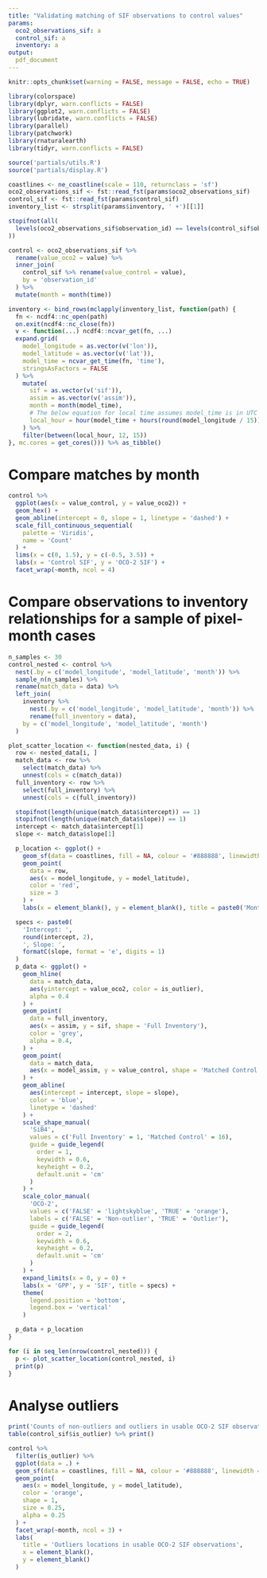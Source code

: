 ```yaml
---
title: "Validating matching of SIF observations to control values"
params:
  oco2_observations_sif: a
  control_sif: a
  inventory: a
output:
  pdf_document
---
```


```r
knitr::opts_chunk$set(warning = FALSE, message = FALSE, echo = TRUE)
```

```r
library(colorspace)
library(dplyr, warn.conflicts = FALSE)
library(ggplot2, warn.conflicts = FALSE)
library(lubridate, warn.conflicts = FALSE)
library(parallel)
library(patchwork)
library(rnaturalearth)
library(tidyr, warn.conflicts = FALSE)

source('partials/utils.R')
source('partials/display.R')

coastlines <- ne_coastline(scale = 110, returnclass = 'sf')
oco2_observations_sif <- fst::read_fst(params$oco2_observations_sif)
control_sif <- fst::read_fst(params$control_sif)
inventory_list <- strsplit(params$inventory, ' +')[[1]]

stopifnot(all(
  levels(oco2_observations_sif$observation_id) == levels(control_sif$observation_id)
))

control <- oco2_observations_sif %>%
  rename(value_oco2 = value) %>%
  inner_join(
    control_sif %>% rename(value_control = value),
    by = 'observation_id'
  ) %>%
  mutate(month = month(time))

inventory <- bind_rows(mclapply(inventory_list, function(path) {
  fn <- ncdf4::nc_open(path)
  on.exit(ncdf4::nc_close(fn))
  v <- function(...) ncdf4::ncvar_get(fn, ...)
  expand.grid(
    model_longitude = as.vector(v('lon')),
    model_latitude = as.vector(v('lat')),
    model_time = ncvar_get_time(fn, 'time'),
    stringsAsFactors = FALSE
  ) %>%
    mutate(
      sif = as.vector(v('sif')),
      assim = as.vector(v('assim')),
      month = month(model_time),
      # The below equation for local time assumes model_time is in UTC
      local_hour = hour(model_time + hours(round(model_longitude / 15)))
    ) %>%
    filter(between(local_hour, 12, 15))
}, mc.cores = get_cores())) %>% as_tibble()
```

# Compare matches by month
```r
control %>%
  ggplot(aes(x = value_control, y = value_oco2)) +
  geom_hex() +
  geom_abline(intercept = 0, slope = 1, linetype = 'dashed') +
  scale_fill_continuous_sequential(
    palette = 'Viridis',
    name = 'Count'
  ) +
  lims(x = c(0, 1.5), y = c(-0.5, 3.5)) +
  labs(x = 'Control SIF', y = 'OCO-2 SIF') +
  facet_wrap(~month, ncol = 4)
```

# Compare observations to inventory relationships for a sample of pixel-month cases
```r
n_samples <- 30
control_nested <- control %>%
  nest(.by = c('model_longitude', 'model_latitude', 'month')) %>%
  sample_n(n_samples) %>%
  rename(match_data = data) %>%
  left_join(
    inventory %>%
      nest(.by = c('model_longitude', 'model_latitude', 'month')) %>%
      rename(full_inventory = data),
    by = c('model_longitude', 'model_latitude', 'month')
  )

plot_scatter_location <- function(nested_data, i) {
  row <- nested_data[i, ]
  match_data <- row %>%
    select(match_data) %>%
    unnest(cols = c(match_data))
  full_inventory <- row %>%
    select(full_inventory) %>%
    unnest(cols = c(full_inventory))

  stopifnot(length(unique(match_data$intercept)) == 1)
  stopifnot(length(unique(match_data$slope)) == 1)
  intercept <- match_data$intercept[1]
  slope <- match_data$slope[1]

  p_location <- ggplot() +
    geom_sf(data = coastlines, fill = NA, colour = '#888888', linewidth = 0.05) +
    geom_point(
      data = row,
      aes(x = model_longitude, y = model_latitude),
      color = 'red',
      size = 3
    ) +
    labs(x = element_blank(), y = element_blank(), title = paste0('Month: ', row$month))

  specs <- paste0(
    'Intercept: ',
    round(intercept, 2),
    ', Slope: ',
    formatC(slope, format = 'e', digits = 1)
  )
  p_data <- ggplot() +
    geom_hline(
      data = match_data,
      aes(yintercept = value_oco2, color = is_outlier),
      alpha = 0.4
    ) +
    geom_point(
      data = full_inventory,
      aes(x = assim, y = sif, shape = 'Full Inventory'),
      color = 'grey',
      alpha = 0.4,
    ) +
    geom_point(
      data = match_data,
      aes(x = model_assim, y = value_control, shape = 'Matched Control')
    ) +
    geom_abline(
      aes(intercept = intercept, slope = slope),
      color = 'blue',
      linetype = 'dashed'
    ) +
    scale_shape_manual(
      'SiB4',
      values = c('Full Inventory' = 1, 'Matched Control' = 16),
      guide = guide_legend(
        order = 1,
        keywidth = 0.6,
        keyheight = 0.2,
        default.unit = 'cm'
      )
    ) +
    scale_color_manual(
      'OCO-2',
      values = c('FALSE' = 'lightskyblue', 'TRUE' = 'orange'),
      labels = c('FALSE' = 'Non-outlier', 'TRUE' = 'Outlier'),
      guide = guide_legend(
        order = 2,
        keywidth = 0.6,
        keyheight = 0.2,
        default.unit = 'cm'
      )
    ) +
    expand_limits(x = 0, y = 0) +
    labs(x = 'GPP', y = 'SIF', title = specs) +
    theme(
      legend.position = 'bottom',
      legend.box = 'vertical'
    )

  p_data + p_location
}

for (i in seq_len(nrow(control_nested))) {
  p <- plot_scatter_location(control_nested, i)
  print(p)
}
```

# Analyse outliers
```r
print('Counts of non-outliers and outliers in usable OCO-2 SIF observations:')
table(control_sif$is_outlier) %>% print()

control %>%
  filter(is_outlier) %>%
  ggplot(data = .) +
  geom_sf(data = coastlines, fill = NA, colour = '#888888', linewidth = 0.05) +
  geom_point(
    aes(x = model_longitude, y = model_latitude),
    color = 'orange',
    shape = 1,
    size = 0.25,
    alpha = 0.25
  ) +
  facet_wrap(~month, ncol = 3) +
  labs(
    title = 'Outliers locations in usable OCO-2 SIF observations',
    x = element_blank(),
    y = element_blank()
  )
```
